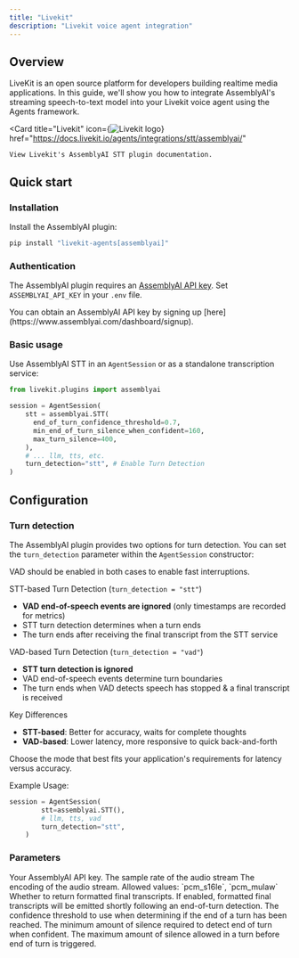 ```yaml
---
title: "Livekit"
description: "Livekit voice agent integration"
---
```

## Overview

LiveKit is an open source platform for developers building realtime media applications. In this guide, we'll show you how to integrate AssemblyAI's streaming speech-to-text model into your Livekit voice agent using the Agents framework.

<Card 
    title="Livekit" 
    icon={<img src="https://assemblyaiassets.com/images/Livekit.svg" alt="Livekit logo"/>} 
    href="https://docs.livekit.io/agents/integrations/stt/assemblyai/"
>
    View Livekit's AssemblyAI STT plugin documentation.
</Card>

## Quick start

### Installation

Install the AssemblyAI plugin:

```bash
pip install "livekit-agents[assemblyai]"
```

### Authentication

The AssemblyAI plugin requires an [AssemblyAI API key](https://www.assemblyai.com/docs/api-reference/overview#authorization). Set `ASSEMBLYAI_API_KEY` in your `.env` file.

<Tip>
  You can obtain an AssemblyAI API key by signing up
  [here](https://www.assemblyai.com/dashboard/signup).
</Tip>

### Basic usage

Use AssemblyAI STT in an `AgentSession` or as a standalone transcription service:

```python
from livekit.plugins import assemblyai

session = AgentSession(
    stt = assemblyai.STT(
      end_of_turn_confidence_threshold=0.7,
      min_end_of_turn_silence_when_confident=160,
      max_turn_silence=400,
    ),
    # ... llm, tts, etc.
    turn_detection="stt", # Enable Turn Detection
)
```

## Configuration

### Turn detection

The AssemblyAI plugin provides two options for turn detection. You can set the `turn_detection` parameter within the `AgentSession` constructor:

<Note>
VAD should be enabled in both cases to enable fast interruptions.
</Note>

STT-based Turn Detection (`turn_detection = "stt"`)

- **VAD end-of-speech events are ignored** (only timestamps are recorded for metrics)
- STT turn detection determines when a turn ends
- The turn ends after receiving the final transcript from the STT service

VAD-based Turn Detection (`turn_detection = "vad"`)

- **STT turn detection is ignored**
- VAD end-of-speech events determine turn boundaries
- The turn ends when VAD detects speech has stopped & a final transcript is received

Key Differences

- **STT-based**: Better for accuracy, waits for complete thoughts
- **VAD-based**: Lower latency, more responsive to quick back-and-forth

Choose the mode that best fits your application's requirements for latency versus accuracy.

Example Usage:
```python
session = AgentSession(
        stt=assemblyai.STT(),
        # llm, tts, vad
        turn_detection="stt",
    )
```


### Parameters

<ParamField path="api_key" type="str">
  Your AssemblyAI API key.
</ParamField>

<ParamField path="sample_rate" type="int" default="16000">
  The sample rate of the audio stream
</ParamField>

<ParamField path="encoding" type="str" default="pcm_s16le">
  The encoding of the audio stream. Allowed values: `pcm_s16le`, `pcm_mulaw`
</ParamField>

<ParamField path="format_turns" type="bool" default="True">
  Whether to return formatted final transcripts. If enabled, formatted final
  transcripts will be emitted shortly following an end-of-turn detection.
</ParamField>

<ParamField path="end_of_turn_confidence_threshold" type="float" default="0.7">
  The confidence threshold to use when determining if the end of a turn has been
  reached.
</ParamField>

<ParamField path="min_end_of_turn_silence_when_confident" type="int" default="160">
  The minimum amount of silence required to detect end of turn when confident.
</ParamField>

<ParamField path="max_turn_silence" type="int" default="400">
  The maximum amount of silence allowed in a turn before end of turn is triggered.
</ParamField>
